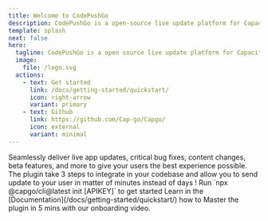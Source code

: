 ```yaml
---
title: Welcome to CodePushGo
description: CodePushGo is a open-source live update platform for Capacitor dev teams that enables you to deliver updates to your users in matter of minutes instead of days.
template: splash
next: false
hero:
  tagline: CodePushGo is a open source live update platform for Capacitor and mobile development teams that enables you to deliver live updates to your users in matter of minutes instead of days
  image:
    file: /logo.svg
  actions:
    - text: Get started
      link: /docs/getting-started/quickstart/
      icon: right-arrow
      variant: primary
    - text: Github
      link: https://github.com/Cap-go/Capgo/
      icon: external
      variant: minimal
---
```



<CardGrid stagger>
  <Card title="The power of Live Update" icon="rocket">
    Seamlessly deliver live app updates, critical bug fixes, content changes, beta features, and more to give your users the best experience possible.
  </Card>
  <Card title="Easy to integrate" icon="pencil">
    The plugin take 3 steps to integrate in your codebase and allow you to send update to your user in matter of minutes instead of days !
  </Card>
  <Card title="Install" icon="setting">
    Run `npx @capgo/cli@latest init [APIKEY]` to get started
  </Card>
  <Card title="Extensive documentation" icon="open-book">
    Learn in the [Documentation](/docs/getting-started/quickstart/) how to Master the plugin in 5 mins with our onboarding video.
  </Card>
</CardGrid>
